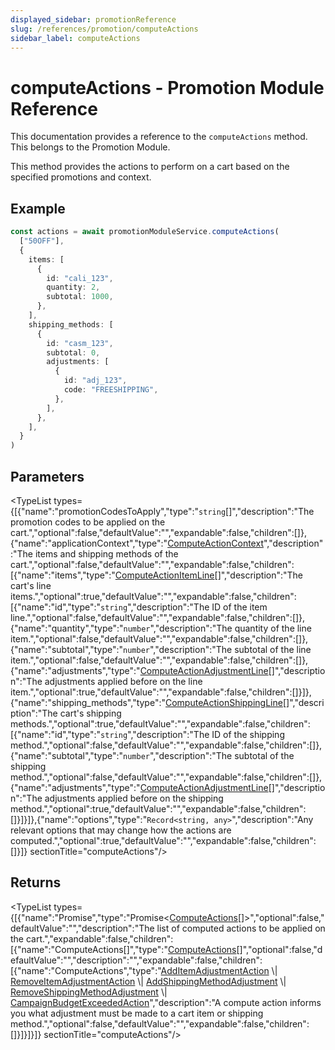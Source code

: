 ```yaml
---
displayed_sidebar: promotionReference
slug: /references/promotion/computeActions
sidebar_label: computeActions
---
```



# computeActions - Promotion Module Reference

This documentation provides a reference to the `computeActions` method. This belongs to the Promotion Module.

This method provides the actions to perform on a cart based on the specified promotions
and context.

## Example

```ts
const actions = await promotionModuleService.computeActions(
  ["50OFF"],
  {
    items: [
      {
        id: "cali_123",
        quantity: 2,
        subtotal: 1000,
      },
    ],
    shipping_methods: [
      {
        id: "casm_123",
        subtotal: 0,
        adjustments: [
          {
            id: "adj_123",
            code: "FREESHIPPING",
          },
        ],
      },
    ],
  }
)
```

## Parameters

<TypeList types={[{"name":"promotionCodesToApply","type":"`string`[]","description":"The promotion codes to be applied on the cart.","optional":false,"defaultValue":"","expandable":false,"children":[]},{"name":"applicationContext","type":"[ComputeActionContext](../../../interfaces/promotion.ComputeActionContext/page.mdx)","description":"The items and shipping methods of the cart.","optional":false,"defaultValue":"","expandable":false,"children":[{"name":"items","type":"[ComputeActionItemLine](../../../interfaces/promotion.ComputeActionItemLine/page.mdx)[]","description":"The cart's line items.","optional":true,"defaultValue":"","expandable":false,"children":[{"name":"id","type":"`string`","description":"The ID of the item line.","optional":false,"defaultValue":"","expandable":false,"children":[]},{"name":"quantity","type":"`number`","description":"The quantity of the line item.","optional":false,"defaultValue":"","expandable":false,"children":[]},{"name":"subtotal","type":"`number`","description":"The subtotal of the line item.","optional":false,"defaultValue":"","expandable":false,"children":[]},{"name":"adjustments","type":"[ComputeActionAdjustmentLine](../../../interfaces/promotion.ComputeActionAdjustmentLine/page.mdx)[]","description":"The adjustments applied before on the line item.","optional":true,"defaultValue":"","expandable":false,"children":[]}]},{"name":"shipping_methods","type":"[ComputeActionShippingLine](../../../interfaces/promotion.ComputeActionShippingLine/page.mdx)[]","description":"The cart's shipping methods.","optional":true,"defaultValue":"","expandable":false,"children":[{"name":"id","type":"`string`","description":"The ID of the shipping method.","optional":false,"defaultValue":"","expandable":false,"children":[]},{"name":"subtotal","type":"`number`","description":"The subtotal of the shipping method.","optional":false,"defaultValue":"","expandable":false,"children":[]},{"name":"adjustments","type":"[ComputeActionAdjustmentLine](../../../interfaces/promotion.ComputeActionAdjustmentLine/page.mdx)[]","description":"The adjustments applied before on the shipping method.","optional":true,"defaultValue":"","expandable":false,"children":[]}]}]},{"name":"options","type":"`Record<string, any>`","description":"Any relevant options that may change how the actions are computed.","optional":true,"defaultValue":"","expandable":false,"children":[]}]}  sectionTitle="computeActions"/>

## Returns

<TypeList types={[{"name":"Promise","type":"Promise&#60;[ComputeActions](../../../types/promotion.ComputeActions/page.mdx)[]&#62;","optional":false,"defaultValue":"","description":"The list of computed actions to be applied on the cart.","expandable":false,"children":[{"name":"ComputeActions[]","type":"[ComputeActions](../../../types/promotion.ComputeActions/page.mdx)[]","optional":false,"defaultValue":"","description":"","expandable":false,"children":[{"name":"ComputeActions","type":"[AddItemAdjustmentAction](../../../interfaces/promotion.AddItemAdjustmentAction/page.mdx) \\| [RemoveItemAdjustmentAction](../../../interfaces/promotion.RemoveItemAdjustmentAction/page.mdx) \\| [AddShippingMethodAdjustment](../../../interfaces/promotion.AddShippingMethodAdjustment/page.mdx) \\| [RemoveShippingMethodAdjustment](../../../interfaces/promotion.RemoveShippingMethodAdjustment/page.mdx) \\| [CampaignBudgetExceededAction](../../../interfaces/promotion.CampaignBudgetExceededAction/page.mdx)","description":"A compute action informs you what adjustment must be made to a cart item or shipping method.","optional":false,"defaultValue":"","expandable":false,"children":[]}]}]}]}  sectionTitle="computeActions"/>
